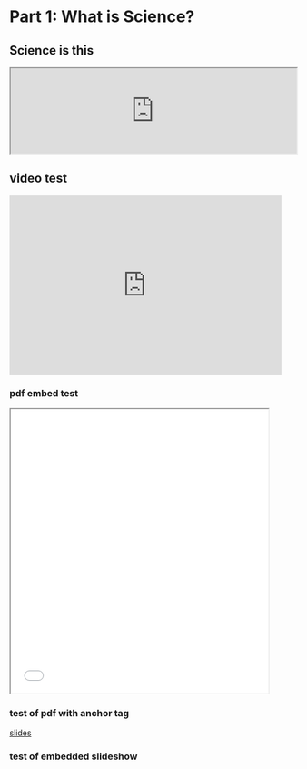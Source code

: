 # Part 1: What is Science?

## Science is this
:::{.slideshow}

<iframe width="100%" src="https://gwmatthews.github.io/ethics-slideshows/01-introduction.html"></iframe>

:::
## video test

:::{.video .center}

<iframe width="95%" height="315" src="https://www.youtube.com/embed/kXhJ3hHK9hQ" frameborder="0" allow="accelerometer; autoplay; encrypted-media; gyroscope; picture-in-picture" allowfullscreen></iframe>

:::

### pdf embed test

<iframe src="./pdf/02-beginnings-of-science-2019.pdf" width="90%" height="500px"></iframe>


### test of pdf with anchor tag

[slides](./pdf/02-beginnings-of-science-2019.pdf){target="_blank"}

### test of embedded slideshow







